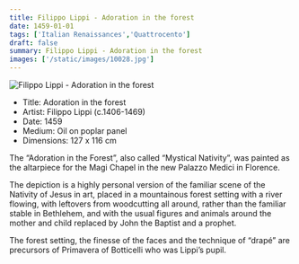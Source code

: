 ```yaml
---
title: Filippo Lippi - Adoration in the forest
date: 1459-01-01
tags: ['Italian Renaissances','Quattrocento']
draft: false
summary: Filippo Lippi - Adoration in the forest
images: ['/static/images/10028.jpg']
---
```


![Filippo Lippi - Adoration in the forest](/static/images/10028.jpg)

* Title: Adoration in the forest
* Artist: Filippo Lippi (c.1406-1469)
* Date: 1459
* Medium: Oil on poplar panel
* Dimensions: 127 x 116 cm

The “Adoration in the Forest”, also called “Mystical Nativity”, was painted as the altarpiece for the Magi Chapel in the new Palazzo Medici in Florence. 

The depiction is a highly personal version of the familiar scene of the Nativity of Jesus in art, placed in a mountainous forest setting with a river flowing, with leftovers from woodcutting all around, rather than the familiar stable in Bethlehem, and with the usual figures and animals around the mother and child replaced by John the Baptist and a prophet. 

The forest setting, the finesse of the faces and the technique of “drapé” are precursors of Primavera of Botticelli who was Lippi’s pupil.
